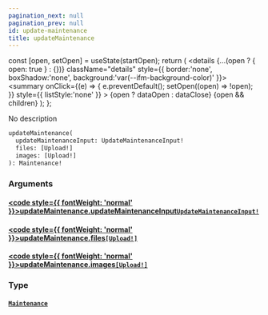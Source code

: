 ```yaml
---
pagination_next: null
pagination_prev: null
id: update-maintenance
title: updateMaintenance
---
```









  const [open, setOpen] = useState(startOpen);
  return (
    <details {...(open ? { open: true } : {})} className="details" style={{ border:'none', boxShadow:'none', background:'var(--ifm-background-color)' }}>
      <summary
        onClick={(e) => {
          e.preventDefault();
          setOpen((open) => !open);
        }}
        style={{ listStyle:'none' }}
      >
      {open ? dataOpen : dataClose}
      </summary>
      {open && children}
    </details>
  );
};








No description


```graphql
updateMaintenance(
  updateMaintenanceInput: UpdateMaintenanceInput!
  files: [Upload!]
  images: [Upload!]
): Maintenance!
```




### Arguments

#### [<code style={{ fontWeight: 'normal' }}>updateMaintenance.<b>updateMaintenanceInput</b></code>](#)<Bullet />[`UpdateMaintenanceInput!`](/types/inputs/update-maintenance-input.mdx) <Badge class="badge badge--secondary" text="non-null"/> <Badge class="badge badge--secondary" text="input"/> 



#### [<code style={{ fontWeight: 'normal' }}>updateMaintenance.<b>files</b></code>](#)<Bullet />[`[Upload!]`](/types/scalars/upload.mdx) <Badge class="badge badge--secondary" text="list"/> <Badge class="badge badge--secondary" text="scalar"/> 



#### [<code style={{ fontWeight: 'normal' }}>updateMaintenance.<b>images</b></code>](#)<Bullet />[`[Upload!]`](/types/scalars/upload.mdx) <Badge class="badge badge--secondary" text="list"/> <Badge class="badge badge--secondary" text="scalar"/> 



### Type

#### [`Maintenance`](/types/objects/maintenance.mdx) <Badge class="badge badge--secondary" text="object"/> 







